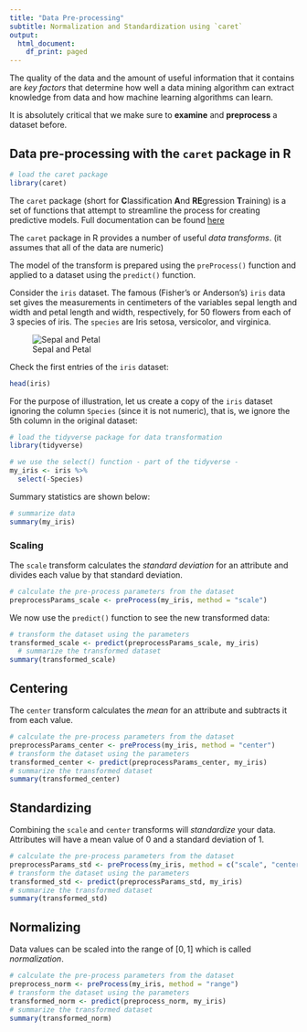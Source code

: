 ```yaml
---
title: "Data Pre-processing"
subtitle: Normalization and Standardization using `caret`
output:
  html_document:
    df_print: paged
---
```


The quality of the data and the amount of useful information that it contains are _key factors_ that determine how well a data mining algorithm can extract knowledge from data and how machine learning algorithms can learn.

It is absolutely critical that we make sure to **examine** and **preprocess** a dataset before. 

## Data pre-processing with the `caret` package in R

```r
# load the caret package
library(caret)
```

The `caret` package (short for **C**lassification **A**nd **RE**gression **T**raining) is a set of functions that attempt to streamline the process for creating predictive models. Full documentation can be found [here](http://topepo.github.io/caret/index.html)



The `caret` package in R provides a number of useful _data transforms_. (it assumes that all of the data are numeric)

The model of the transform is prepared using the `preProcess()` function and applied to a dataset using the `predict()` function.





Consider the `iris` dataset. The famous (Fisher's or Anderson's) `iris` data set gives the measurements in centimeters of the variables sepal length and width and petal length and width, respectively, for 50 flowers from each of 3 species of iris. The `species` are Iris setosa, versicolor, and virginica.

![Sepal and Petal](https://www.math.umd.edu/~petersd/666/html/iris_with_labels.jpg)

Check the first entries of the `iris` dataset:

```r
head(iris)
```

For the purpose of illustration, let us create a copy of the `iris` dataset ignoring the column `Species` (since it is not numeric), that is, we ignore the 5th column in the original dataset:

```r
# load the tidyverse package for data transformation
library(tidyverse)
```


```r
# we use the select() function - part of the tidyverse - 
my_iris <- iris %>%
  select(-Species)
```

Summary statistics are shown below:

```r
# summarize data
summary(my_iris)
```

### Scaling

The `scale` transform calculates the _standard deviation_ for an attribute and divides each value by that standard deviation.

```r
# calculate the pre-process parameters from the dataset
preprocessParams_scale <- preProcess(my_iris, method = "scale")
```

We now use the `predict()` function to see the new transformed data:

```r
# transform the dataset using the parameters
transformed_scale <- predict(preprocessParams_scale, my_iris)
  # summarize the transformed dataset
summary(transformed_scale)
```


## Centering

The `center` transform calculates the _mean_ for an attribute and subtracts it from each value.

```r
# calculate the pre-process parameters from the dataset
preprocessParams_center <- preProcess(my_iris, method = "center")
# transform the dataset using the parameters
transformed_center <- predict(preprocessParams_center, my_iris)
# summarize the transformed dataset
summary(transformed_center)
```


## Standardizing

Combining the `scale` and `center` transforms will _standardize_ your data. Attributes will have a mean value of 0 and a standard deviation of 1.

```r
# calculate the pre-process parameters from the dataset
preprocessParams_std <- preProcess(my_iris, method = c("scale", "center"))
# transform the dataset using the parameters
transformed_std <- predict(preprocessParams_std, my_iris)
# summarize the transformed dataset
summary(transformed_std)
```


## Normalizing

Data values can be scaled into the range of $[0, 1]$ which is called _normalization_.


```r
# calculate the pre-process parameters from the dataset
preprocess_norm <- preProcess(my_iris, method = "range")
# transform the dataset using the parameters
transformed_norm <- predict(preprocess_norm, my_iris)
# summarize the transformed dataset
summary(transformed_norm)
```


